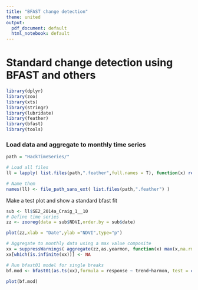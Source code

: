 ```yaml
---
title: "BFAST change detection"
theme: united
output:
  pdf_document: default
  html_notebook: default
---
```

# Standard change detection using BFAST and others

```r
library(dplyr)
library(zoo)
library(xts)
library(stringr)
library(lubridate)
library(feather)
library(bfast)
library(tools)
```

### Load data and aggregate to monthly time series
```r
path = "HackTimeSeries/"

# Load all files
ll = lapply( list.files(path,".feather",full.names = T), function(x) read_feather(x) )

# Name them
names(ll) <- file_path_sans_ext( list.files(path,".feather") )

```

Make a test plot and show a standard bfast fit

```r
sub <- ll$SE2_2014a_Craig_1__10
# Define time series
zz <- zooreg(data = sub$NDVI,order.by = sub$date)

plot(zz,xlab = "Date",ylab ="NDVI",type="p")

# Aggregate to monthly data using a max value composite
xx = suppressWarnings( aggregate(zz,as.yearmon, function(x) max(x,na.rm = T)) )
xx[which(is.infinite(xx))] <- NA

# Run bfast01 model for single breaks
bf.mod <- bfast01(as.ts(xx),formula = response ~ trend+harmon, test = c("OLS-MOSUM","BIC"),aggregate=any)

plot(bf.mod)

```



